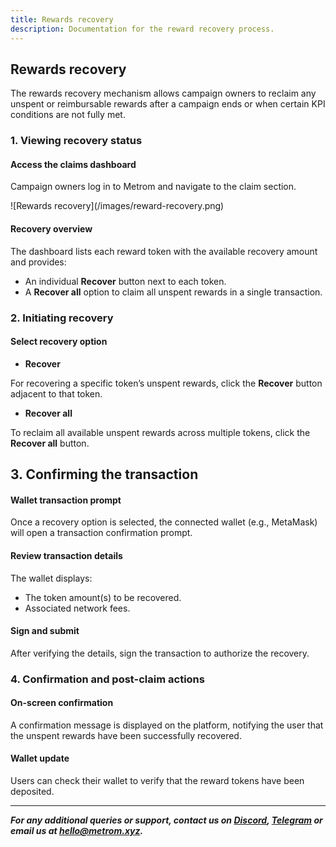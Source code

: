 ```yaml
---
title: Rewards recovery
description: Documentation for the reward recovery process.
---
```


## Rewards recovery

The rewards recovery mechanism allows campaign owners to reclaim any unspent or reimbursable rewards after a campaign ends or when certain KPI conditions are not fully met.

### 1. Viewing recovery status

#### Access the claims dashboard
Campaign owners log in to Metrom and navigate to the claim section.

<div className="mediaWrapper">
    ![Rewards recovery](/images/reward-recovery.png)
</div>

#### Recovery overview
The dashboard lists each reward token with the available recovery amount and provides:
- An individual **Recover** button next to each token.
- A **Recover all** option to claim all unspent rewards in a single transaction.

### 2. Initiating recovery

#### Select recovery option

- **Recover**

For recovering a specific token’s unspent rewards, click the **Recover** button adjacent to that token.

- **Recover all**

To reclaim all available unspent rewards across multiple tokens, click the **Recover all** button.

## 3. Confirming the  transaction

#### Wallet transaction prompt
Once a recovery option is selected, the connected wallet (e.g., MetaMask) will open a transaction confirmation prompt.

#### Review transaction details
The wallet displays:
- The token amount(s) to be recovered.
- Associated network fees.

#### Sign and submit
After verifying the details, sign the transaction to authorize the recovery.

### 4. Confirmation and post-claim actions

#### On-screen confirmation
A confirmation message is displayed on the platform, notifying the user that the unspent rewards have been successfully recovered.

#### Wallet update
Users can check their wallet to verify that the reward tokens have been deposited.

---

***For any additional queries or support, contact us on [Discord](https://discord.com), [Telegram](https://telegram.org) or email us at [hello@metrom.xyz](mailto:hello@metrom.xyz).***
